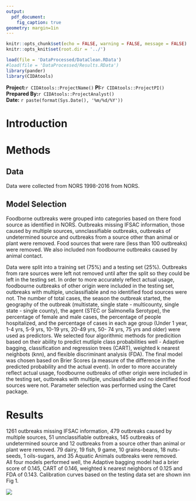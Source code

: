 ```yaml
---
output: 
  pdf_document:
    fig_caption: true
geometry: margin=1in
---
```


```r
knitr::opts_chunk$set(echo = FALSE, warning = FALSE, message = FALSE)
knitr::opts_knit$set(root.dir = '../')
```

```r
load(file = 'DataProcessed/DataClean.RData')
#load(file = 'DataProcessed/Results.RData')
library(pander)
library(CIDAtools)
```
**Project:**`r CIDAtools::ProjectName()`
**PI:**`r CIDAtools::ProjectPI()`  
**Prepared By:**`r CIDAtools::ProjectAnalyst()`  
**Date:** `r paste(format(Sys.Date(), '%m/%d/%Y'))`  

# Introduction  

# Methods  
## Data
Data were collected from NORS 1998-2016 from NORS.

## Model Selection
Foodborne outbreaks were grouped into categories based on there food source as 
identified in NORS. Outbreaks missing IFSAC information, those caused by 
multiple sources, unnclassifiable outbreaks, outbreaks of undetermined source 
and outbreaks from a source other than animal or plant were removed. Food 
sources that were rare (less than 100 outbreaks) were removed. 
We also included non foodbourne outbreaks caused by animal contact. 

Data were split into a training set (75%) and a testing set (25%). Outbreaks 
from rare sources were left not removed until after the split so they could be 
left in the testing set. In order to more accurately reflect actual usage, 
foodbourne outbreaks 
of other origin were included in the testing set, 
outbreaks with multiple, unclassifiable and no identified food sources were not.
 The number of 
total cases, the season the outbreak started, the geography of the outbreak 
(multistate, single state - multicounty, single state - single county), the agent
(STEC or Salmonella Serotype), the percentage of female and male cases, the 
percentage of people hospitalized, and the percentage of cases in each age group
(Under 1 year, 1-4 yrs, 5-9 yrs, 10-19 yrs, 20-49 yrs, 50- 74 yrs, 75 yrs and
older) were used as predictors. We selected four algorithmic methods for 
predicition based on their ability to predict 
mutliple class probabilities well - Adaptive bagging, classification and 
regression trees (CART), weighted k nearest neighbots (knn), and flexible 
discriminant analysis 
(FDA). The final model was chosen based on Brier 
Scores (a measure of the difference in the predicted probability and the actual 
event). In order to more accurately reflect actual usage, foodbourne outbreaks 
of other origin were included in the testing set, 
outbreaks with multiple, unclassifiable and no identified food sources were not. 
Parameter selection was 
performed using the Caret package. 

# Results  
1261 outbreaks missing IFSAC information, 479 outbreaks caused by multiple 
sources, 51 unnclassifiable outbreaks, 145 outbreaks of undetermined source and 
12 outbreaks from a source other
than animal or plant were removed. 79 dairy, 
19 fish, 9 game, 10 grains-beans, 18 nuts-seeds, 1 oils-sugars, and 35 Aquatic 
Animals outbreaks were removed.  
All four models performed well, the Adaptive bagging model had a brier score of 
0.145, CART of 0.146, weighted k nearest neighbors of 0.125 and FDA of 0.143.
Calibration curves based on the testing data set are shown inn Fig 1. 

![](Figures/CalibrationPlots.png)


